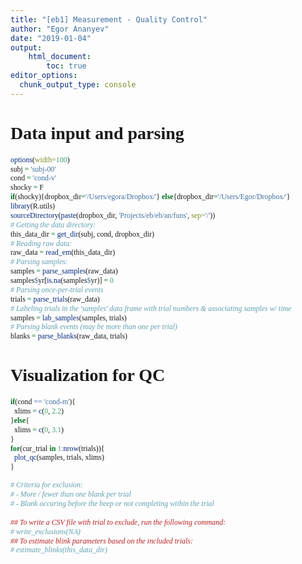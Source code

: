 ```yaml
---
title: "[eb1] Measurement - Quality Control"
author: "Egor Ananyev"
date: "2019-01-04"
output:
    html_document:
        toc: true
editor_options: 
  chunk_output_type: console
---
```


<style type="text/css">
body, td{
  font-family: Cambria;
}
code.r{
  font-family: Inconsolata;
}
</style>

# Data input and parsing
```r
options(width=100)
subj = 'subj-00'
cond = 'cond-v'
shocky = F
if(shocky){dropbox_dir='/Users/egora/Dropbox/'} else{dropbox_dir='/Users/Egor/Dropbox/'}
library(R.utils)
sourceDirectory(paste(dropbox_dir, 'Projects/eb/eb/an/funs', sep='/'))
# Getting the data directory:
this_data_dir = get_dir(subj, cond, dropbox_dir)
# Reading raw data:
raw_data = read_em(this_data_dir)
# Parsing samples:
samples = parse_samples(raw_data)
samples$yr[is.na(samples$yr)] = 0
# Parsing once-per-trial events
trials = parse_trials(raw_data)
# Labeling trials in the 'samples' data frame with trial numbers & associating samples w/ time
samples = lab_samples(samples, trials)
# Parsing blank events (may be more than one per trial)
blanks = parse_blanks(raw_data, trials)
```

# Visualization for QC
```r
if(cond == 'cond-m'){
  xlims = c(0, 2.2)
}else{
  xlims = c(0, 3.1)
}
for(cur_trial in 1:nrow(trials)){
  plot_qc(samples, trials, xlims)
}
```

```r
# Criteria for exclusion:
# - More / fewer than one blank per trial
# - Blank occuring before the beep or not completing within the trial

## To write a CSV file with trial to exclude, run the following command:
# write_exclusions(NA)
## To estimate blink parameters based on the included trials:
# estimate_blinks(this_data_dir)
```